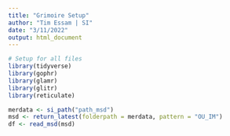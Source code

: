 ```yaml
---
title: "Grimoire Setup"
author: "Tim Essam | SI"
date: "3/11/2022"
output: html_document
---
```


```r
# Setup for all files
library(tidyverse)
library(gophr)
library(glamr)
library(glitr)
library(reticulate)

merdata <- si_path("path_msd")
msd <- return_latest(folderpath = merdata, pattern = "OU_IM")
df <- read_msd(msd)
```

